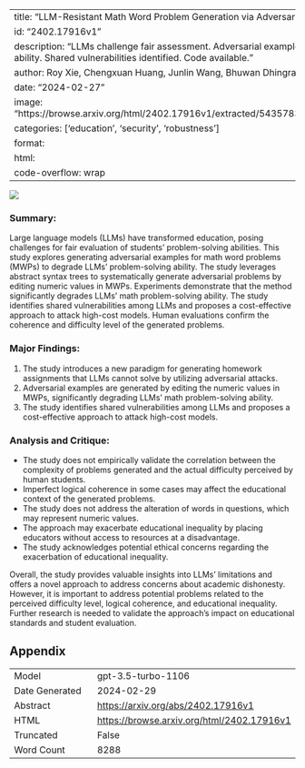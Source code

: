 
---
title: "LLM-Resistant Math Word Problem Generation via Adversarial Attacks"
id: "2402.17916v1"
description: "LLMs challenge fair assessment. Adversarial examples degrade math problem-solving ability. Shared vulnerabilities identified. Code available."
author: Roy Xie, Chengxuan Huang, Junlin Wang, Bhuwan Dhingra
date: "2024-02-27"
image: "https://browse.arxiv.org/html/2402.17916v1/extracted/5435783/images/Method_overview.drawio.png"
categories: ['education', 'security', 'robustness']
format:
  html:
    code-overflow: wrap
---

![](https://browse.arxiv.org/html/2402.17916v1/extracted/5435783/images/Method_overview.drawio.png)

### Summary:
Large language models (LLMs) have transformed education, posing challenges for fair evaluation of students' problem-solving abilities. This study explores generating adversarial examples for math word problems (MWPs) to degrade LLMs' problem-solving ability. The study leverages abstract syntax trees to systematically generate adversarial problems by editing numeric values in MWPs. Experiments demonstrate that the method significantly degrades LLMs' math problem-solving ability. The study identifies shared vulnerabilities among LLMs and proposes a cost-effective approach to attack high-cost models. Human evaluations confirm the coherence and difficulty level of the generated problems.

### Major Findings:
1. The study introduces a new paradigm for generating homework assignments that LLMs cannot solve by utilizing adversarial attacks.
2. Adversarial examples are generated by editing the numeric values in MWPs, significantly degrading LLMs' math problem-solving ability.
3. The study identifies shared vulnerabilities among LLMs and proposes a cost-effective approach to attack high-cost models.

### Analysis and Critique:
- The study does not empirically validate the correlation between the complexity of problems generated and the actual difficulty perceived by human students.
- Imperfect logical coherence in some cases may affect the educational context of the generated problems.
- The study does not address the alteration of words in questions, which may represent numeric values.
- The approach may exacerbate educational inequality by placing educators without access to resources at a disadvantage.
- The study acknowledges potential ethical concerns regarding the exacerbation of educational inequality.

Overall, the study provides valuable insights into LLMs' limitations and offers a novel approach to address concerns about academic dishonesty. However, it is important to address potential problems related to the perceived difficulty level, logical coherence, and educational inequality. Further research is needed to validate the approach's impact on educational standards and student evaluation.

## Appendix

|          |          |
|----------|----------|
| Model     | gpt-3.5-turbo-1106       |
| Date Generated     | 2024-02-29       |
| Abstract | [https://arxiv.org/abs/2402.17916v1](https://arxiv.org/abs/2402.17916v1)        |
| HTML     | [https://browse.arxiv.org/html/2402.17916v1](https://browse.arxiv.org/html/2402.17916v1)       |
| Truncated       | False       |
| Word Count       | 8288       |